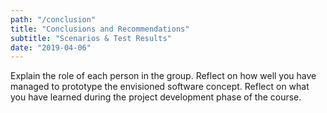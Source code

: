 ```yaml
---
path: "/conclusion"
title: "Conclusions and Recommendations"
subtitle: "Scenarios & Test Results"
date: "2019-04-06"
---
```


Explain the role of each person in the group. Reflect on how well you have managed to prototype the envisioned software concept. Reflect on what you have learned during the project development phase of the course.
